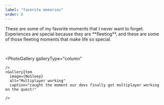 ```yaml
---
label: "favorite memories"
order: 0
---
```





<p>
    These are some of my favorite moments that I never want to forget. Experiences are 
    special because they are **fleeting**, and these are some of those fleeting moments 
    that make life so special.
</p>
<br/>

<PhotoGallery 
  galleryType="column"
>
  <div>
    <GalleryItem
      image={SnowFall}
      alt="Group photo"
      caption="first day of the hackathon!"

    />
    <GalleryItem
      image={NoSleep}
      alt="Multiplayer working"
      caption="caught the moment our devs finally got multiplayer working on the quest!"

    />
  </div>
</PhotoGallery>



